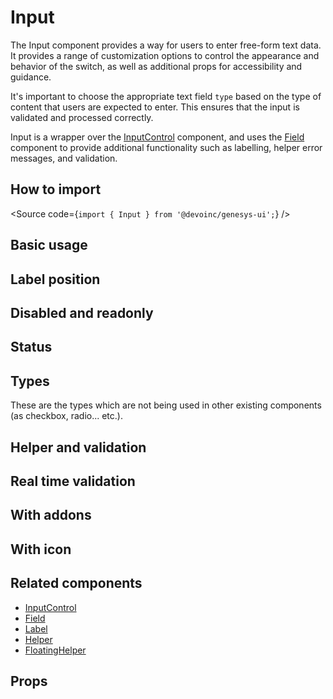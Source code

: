 

<Meta of={Stories} />

# Input

The Input component provides a way for users to enter free-form text data. It
provides a range of customization options to control the appearance and behavior
of the switch, as well as additional props for accessibility and guidance.

It's important to choose the appropriate text field `type` based on the type of
content that users are expected to enter. This ensures that the input is validated and processed correctly.

Input is a wrapper over the [InputControl](?path=/docs/components-form-inputcontrol--overview) component, and uses the [Field](?path=/docs/components-form-field--overview) component to
provide additional functionality such as labelling, helper error messages, and validation.

## How to import

<Source code={`import { Input } from '@devoinc/genesys-ui';`} />

## Basic usage

<Canvas of={Stories.Playground} />

## Label position

<Canvas of={Stories.LabelPosition} />

## Disabled and readonly

<Canvas of={Stories.DisabledAndReadonly} />

## Status

<Canvas of={Stories.Status} />

## Types

These are the types which are not being used in other existing components (as checkbox, radio... etc.).

<Canvas of={Stories.Types} />

## Helper and validation

<Canvas of={Stories.HelperAndValidation} />

## Real time validation

<Canvas of={Stories.SimpleValidation} />

## With addons

<Canvas of={Stories.WithAddons} />

## With icon

<Canvas of={Stories.WithIcon} />

## Related components

- [InputControl](?path=/docs/components-form-inputcontrol--overview)
- [Field](/?path=/docs/components-form-field--overview)
- [Label](?path=/docs/components-form-label--overview)
- [Helper](?path=/docs/components-feedback-helper--overview)
- [FloatingHelper](?path=/docs/components-feedback-floatinghelper--overview)

## Props

<ArgTypes of={Stories} />
